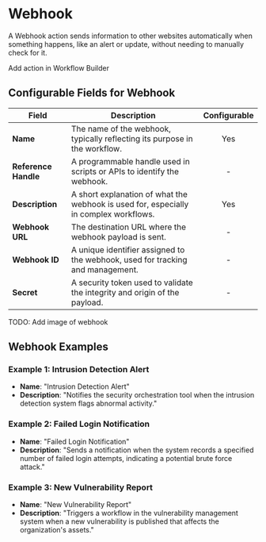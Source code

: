 # Webhook 

A Webhook action sends information to other websites automatically when something happens, like an alert or update, without needing to manually check for it.

Add action in Workflow Builder 


## Configurable Fields for Webhook

| Field            | Description                                                                 | Configurable |
|------------------|-----------------------------------------------------------------------------|:------------:|
| **Name**         | The name of the webhook, typically reflecting its purpose in the workflow.   |      Yes     |
| **Reference Handle** | A programmable handle used in scripts or APIs to identify the webhook.      |      -     |
| **Description**  | A short explanation of what the webhook is used for, especially in complex workflows. |      Yes     |
| **Webhook URL**  | The destination URL where the webhook payload is sent.                      |      -     |
| **Webhook ID**   | A unique identifier assigned to the webhook, used for tracking and management. |      -      |
| **Secret**       | A security token used to validate the integrity and origin of the payload.   |      -     |




TODO: Add image of webhook

## Webhook Examples

### Example 1: Intrusion Detection Alert
* **Name**: "Intrusion Detection Alert"
* **Description**: "Notifies the security orchestration tool when the intrusion detection system flags abnormal activity."


### Example 2: Failed Login Notification
* **Name**: "Failed Login Notification"
* **Description**: "Sends a notification when the system records a specified number of failed login attempts, indicating a potential brute force attack."


### Example 3: New Vulnerability Report
* **Name**: "New Vulnerability Report"
* **Description**: "Triggers a workflow in the vulnerability management system when a new vulnerability is published that affects the organization's assets."

